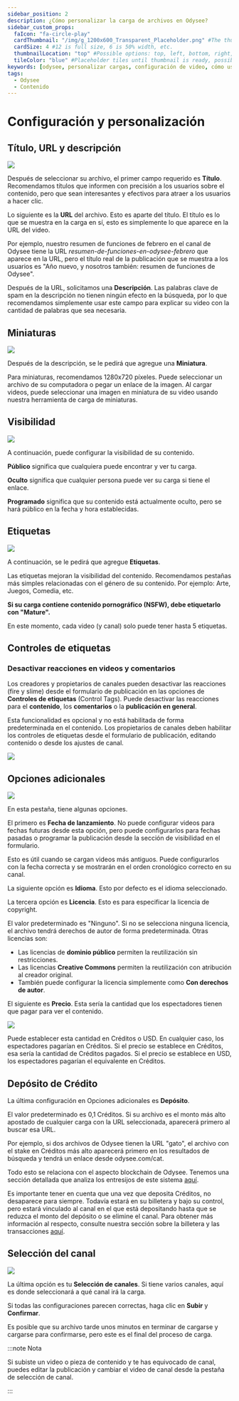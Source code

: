 ---
sidebar_position: 2
description: ¿Cómo personalizar la carga de archivos en Odysee?
sidebar_custom_props:
  faIcon: "fa-circle-play"
  cardThumbnail: "/img/g_1200x600_Transparent_Placeholder.png" #The thumbnail on the category card.
  cardSize: 4 #12 is full size, 6 is 50% width, etc.
  thumbnailLocation: "top" #Possible options: top, left, bottom, right, none
  tileColor: "blue" #Placeholder tiles until thumbnail is ready, possible options: blue, cream, darkpurple, lightpurple, mauve, orange, pink, none
keywords: [odysee, personalizar cargas, configuración de video, cómo usar una miniatura en odysee, usar etiquetas en odysee, cómo cargar una miniatura, cómo configuro etiquetas en odysee, cómo configuro un título en odysee]
tags:
  - Odysee
  - Contenido
---

# Configuración y personalización

## Título, URL y descripción

![](https://thumbs.odycdn.com/420f1bff2a6ee1cb16f74c64b8514724.webp)

Después de seleccionar su archivo, el primer campo requerido es **Título**. Recomendamos títulos que informen con precisión a los usuarios sobre el contenido, pero que sean interesantes y efectivos para atraer a los usuarios a hacer clic.

Lo siguiente es la **URL** del archivo. Esto es aparte del título. El título es lo que se muestra en la carga en sí, esto es simplemente lo que aparece en la URL del video.

Por ejemplo, nuestro resumen de funciones de febrero en el canal de Odysee tiene la URL *resumen-de-funciones-en-odysee-febrero* que aparece en la URL, pero el título real de la publicación que se muestra a los usuarios es "Año nuevo, y nosotros también: resumen de funciones de Odysee".

Después de la URL, solicitamos una **Descripción**. Las palabras clave de spam en la descripción no tienen ningún efecto en la búsqueda, por lo que recomendamos simplemente usar este campo para explicar su video con la cantidad de palabras que sea necesaria.

## Miniaturas

![](https://thumbs.odycdn.com/73515830730ea3df5bff6c19c183bb0d.web)

Después de la descripción, se le pedirá que agregue una **Miniatura**.

Para miniaturas, recomendamos 1280x720 píxeles. Puede seleccionar un archivo de su computadora o pegar un enlace de la imagen. Al cargar videos, puede seleccionar una imagen en miniatura de su video usando nuestra herramienta de carga de miniaturas.

## Visibilidad

![](https://thumbs.odycdn.com/e5bcbde24b2d87621f2524551f73b0fc.webp)

A continuación, puede configurar la visibilidad de su contenido.

**Público** significa que cualquiera puede encontrar y ver tu carga.

**Oculto** significa que cualquier persona puede ver su carga si tiene el enlace.

**Programado** significa que su contenido está actualmente oculto, pero se hará público en la fecha y hora establecidas.

## Etiquetas

![](https://thumbs.odycdn.com/3fa47647221192470f0bb3a330ca0b82.webp)

A continuación, se le pedirá que agregue **Etiquetas**.

Las etiquetas mejoran la visibilidad del contenido. Recomendamos pestañas más simples relacionadas con el género de su contenido. Por ejemplo: Arte, Juegos, Comedia, etc.

**Si su carga contiene contenido pornográfico (NSFW), debe etiquetarlo con "Mature".**

En este momento, cada video (y canal) solo puede tener hasta 5 etiquetas.

## Controles de etiquetas

### Desactivar reacciones en videos y comentarios

Los creadores y propietarios de canales pueden desactivar las reacciones (fire y slime) desde el formulario de publicación en las opciones de **Controles de etiquetas** (Control Tags). Puede desactivar las reacciones para el **contenido**, los **comentarios** o la **publicación en general**.

Esta funcionalidad es opcional y no está habilitada de forma predeterminada en el contenido. Los propietarios de canales deben habilitar los controles de etiquetas desde el formulario de publicación, editando contenido o desde los ajustes de canal.

![](https://thumbs.odycdn.com/30b2a59a32e639fcad2060b657af1f18.webp)

## Opciones adicionales

![](https://thumbs.odycdn.com/c2b056041c5b37d9e2a913a7b1b82c2b.webp)

En esta pestaña, tiene algunas opciones.

El primero es **Fecha de lanzamiento**. No puede configurar videos para fechas futuras desde esta opción, pero puede configurarlos para fechas pasadas o programar la publicación desde la sección de visibilidad en el formulario.

Esto es útil cuando se cargan videos más antiguos. Puede configurarlos con la fecha correcta y se mostrarán en el orden cronológico correcto en su canal.

La siguiente opción es **Idioma**. Esto por defecto es el idioma seleccionado.

La tercera opción es **Licencia**. Esto es para especificar la licencia de copyright.

El valor predeterminado es "Ninguno". Si no se selecciona ninguna licencia, el archivo tendrá derechos de autor de forma predeterminada. Otras licencias son:

- Las licencias de **dominio público** permiten la reutilización sin restricciones.
- Las licencias **Creative Commons** permiten la reutilización con atribución al creador original.
- También puede configurar la licencia simplemente como **Con derechos de autor**.

El siguiente es **Precio**. Esta sería la cantidad que los espectadores tienen que pagar para ver el contenido.

![](https://thumbs.odycdn.com/a2540fc80df1465b56562b8c5ab884c0.webp)

Puede establecer esta cantidad en Créditos o USD. En cualquier caso, los espectadores pagarían en Créditos. Si el precio se establece en Créditos, esa sería la cantidad de Créditos pagados. Si el precio se establece en USD, los espectadores pagarían el equivalente en Créditos.

## Depósito de Crédito

La última configuración en Opciones adicionales es **Depósito**.

El valor predeterminado es 0,1 Créditos. Si su archivo es el monto más alto apostado de cualquier carga con la URL seleccionada, aparecerá primero al buscar esa URL.

Por ejemplo, si dos archivos de Odysee tienen la URL "gato", el archivo con el stake en Créditos más alto aparecerá primero en los resultados de búsqueda y tendrá un enlace desde odysee.com/cat.

Todo esto se relaciona con el aspecto blockchain de Odysee. Tenemos una sección detallada que analiza los entresijos de este sistema [aquí](/es/category-blockchain/category-staking/naming).

Es importante tener en cuenta que una vez que deposita Créditos, no desaparece para siempre. Todavía estará en su billetera y bajo su control, pero estará vinculado al canal en el que está depositando hasta que se reduzca el monto del depósito o se elimine el canal. Para obtener más información al respecto, consulte nuestra sección sobre la billetera y las transacciones [aquí](/es/category-wallet/).

## Selección del canal

![](https://thumbs.odycdn.com/f5c7413c4798f6faffb1602e239db1ec.webp)

La última opción es tu **Selección de canales**. Si tiene varios canales, aquí es donde seleccionará a qué canal irá la carga.

Si todas las configuraciones parecen correctas, haga clic en **Subir** y **Confirmar**.

Es posible que su archivo tarde unos minutos en terminar de cargarse y cargarse para confirmarse, pero este es el final del proceso de carga.

:::note Nota

Si subiste un video o pieza de contenido y te has equivocado de canal, puedes editar la publicación y cambiar el video de canal desde la pestaña de selección de canal.

:::